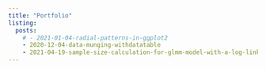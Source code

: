 ```yaml
---
title: "Portfolio"
listing:
  posts:
    # - 2021-01-04-radial-patterns-in-ggplot2
    - 2020-12-04-data-munging-withdatatable
    - 2021-04-19-sample-size-calculation-for-glmm-model-with-a-log-link
---
```


